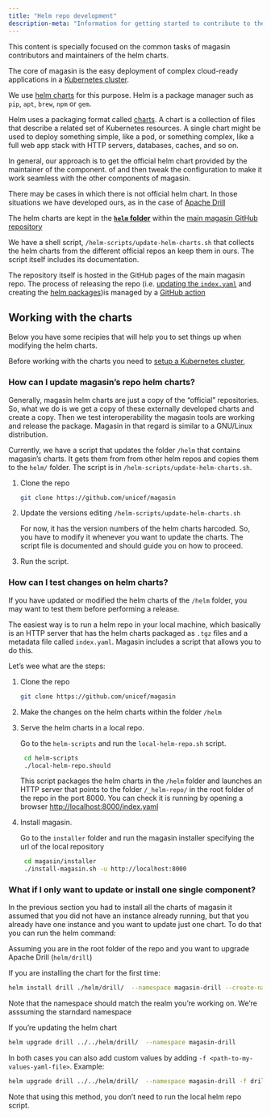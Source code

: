 ```yaml
---
title: "Helm repo development"
description-meta: "Information for getting started to contribute to the magasin helm repo"
---
```

This content is specially focused on the common tasks of magasin contributors and maintainers of the helm charts.

The core of magasin is the easy deployment of complex cloud-ready applications in a [Kubernetes cluster](../install/setup-kubernetes.qmd). 

We use [helm charts](https://helm.sh/) for this purpose. Helm is a package manager such as `pip`, `apt`, `brew`, `npm` or `gem`.  

Helm uses a packaging format called [charts](https://helm.sh/docs/topics/charts/). A chart is a collection of files that describe a related set of Kubernetes resources. A single chart might be used to deploy something simple, like a pod, or something complex, like a full web app stack with HTTP servers, databases, caches, and so on.

In general, our approach is to get the official helm chart provided by the maintainer of the component. of  and then tweak the configuration to make it work seamless with the other components of magasin.

There may be cases in which there is not official helm chart. In those situations we have developed ours, as in the case of [Apache Drill](http://github.com/unicef/magasin-drill)

The helm charts are kept in the **[`helm` folder](http://github.com/unicef/magasin/tree/main/helm)** within the [main magasin GitHub repository](http://github.com/magasin/)

We have a shell script, `/helm-scripts/update-helm-charts.sh` that collects the helm charts from the different official repos an keep them in ours. The script itself includes its documentation. 

The repository itself is hosted in the GitHub pages of the main magasin repo. The process of releasing the repo (i.e. [updating the `index.yaml`](https://helm.sh/docs/helm/helm_repo_index/) and creating the [helm packages](https://helm.sh/docs/helm/helm_package/))is managed by a [GitHub action](https://github.com/unicef/magasin/blob/main/.github/workflows/publish-helm-charts.yml)


## Working with the charts

Below you have some recipies that will help you to set things up when modifying the helm charts.

Before working with the charts you need to  [setup a Kubernetes cluster](../install/setup-kubernetes.qmd),

### How can I update magasin's repo helm charts?

Generally, magasin helm charts are just a copy of the "official" repositories. So, what we do is we get a copy of these externally developed charts and create a copy. Then we test interoperability the magasin tools are working and release the package. Magasin in that regard is similar to a GNU/Linux distribution.

Currently, we have a script that updates the folder `/helm` that contains magasin's charts. It gets them from from other helm repos and copies them to the `helm/` folder. The script is in `/helm-scripts/update-helm-charts.sh`.

1. Clone the repo
  
    ```sh
    git clone https://github.com/unicef/magasin
    ```

2. Update the versions editing `/helm-scripts/update-helm-charts.sh`

   For now, it has the version numbers of the helm charts harcoded. So, you have to modify it whenever you want to update the charts. 
   The script file is documented and should guide you on how to proceed. 

3. Run the script.


### How can I test changes on helm charts?

If you have updated or modified the helm charts of the `/helm` folder, you may want to test them before performing a release.

The easiest way is to run a helm repo in your local machine, which basically is an HTTP server that has the helm charts packaged as `.tgz` files and a metadata file called `index.yaml`. Magasin includes a script that allows you to do this.

Let's wee what are the steps:

1. Clone the repo
  
    ```sh
    git clone https://github.com/unicef/magasin
    ```
2. Make the changes on the helm charts within the folder `/helm` 

3. Serve the helm charts in a local repo. 
   
   Go to the `helm-scripts` and run the `local-helm-repo.sh` script.
   
   ```sh
    cd helm-scripts
    ./local-helm-repo.should
  ```  
   
   This script packages the helm charts in the `/helm` folder and launches an HTTP server that points to the folder `/_helm-repo/` in the root folder of the repo in the port 8000. You can check it is running by opening a browser [http://localhost:8000/index.yaml](http://localhost:8000/index.yaml)

4. Install magasin.

   Go to the `installer` folder and run the magasin installer specifying the url of the local repository

   ```sh
    cd magasin/installer
    ./install-magasin.sh -u http://localhost:8000
   ```

### What if I only want to update or install one single component?

In the previous section you had to install all the charts of magasin it assumed that you did not have an instance already running, but that you already have one instance and you want to update just one chart. To do that you can run the helm command:

Assuming you are in the root folder of the repo and you want to upgrade Apache Drill (`helm/drill`)

If you are installing the chart for the first time:
```sh
helm install drill ./helm/drill/  --namespace magasin-drill --create-namespace
```
Note that the namespace should match the realm you're working on. We're asssuming the starndard namespace

If you're updating the helm chart

```sh
helm upgrade drill ../../helm/drill/  --namespace magasin-drill
```

In both cases you can also add custom values by adding `-f <path-to-my-values-yaml-file>`. Example:

```sh
helm upgrade drill ../../helm/drill/  --namespace magasin-drill -f drill.yaml
```

Note that using this method, you don't need to run the local helm repo script.
